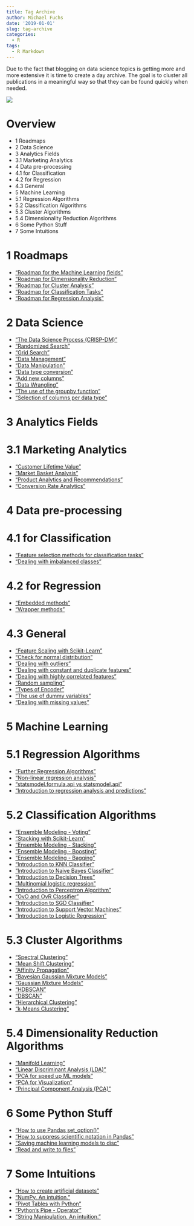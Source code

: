 ```yaml
---
title: Tag Archive
author: Michael Fuchs
date: '2019-01-01'
slug: tag-archive
categories:
  - R
tags:
  - R Markdown
---
```


Due to the fact that blogging on data science topics is getting more and more extensive it is time to create a day archive. 
The goal is to cluster all publications in a meaningful way so that they can be found quickly when needed.




![](/post/2020-11-18-tag-archive_files/TagArchive.png)


# Overview

+ 1 Roadmaps
+ 2 Data Science
+ 3 Analytics Fields
+ 3.1 Marketing Analytics
+ 4 Data pre-processing
+ 4.1 for Classification
+ 4.2 for Regression
+ 4.3 General
+ 5 Machine Learning
+ 5.1 Regression Algorithms
+ 5.2 Classification Algorithms
+ 5.3 Cluster Algorithms
+ 5.4 Dimensionality Reduction Algorithms
+ 6 Some Python Stuff
+ 7 Some Intuitions



# 1 Roadmaps

+ ["Roadmap for the Machine Learning fields"](https://michael-fuchs-python.netlify.app/2020/08/20/roadmap-for-the-machine-learning-fields/)
+ ["Roadmap for Dimensionality Reduction"](https://michael-fuchs-python.netlify.app/2020/08/18/roadmap-for-dimensionality-reduction/)
+ ["Roadmap for Cluster Analysis"](https://michael-fuchs-python.netlify.app/2020/07/14/roadmap-for-cluster-analysis/)
+ ["Roadmap for Classification Tasks"](https://michael-fuchs-python.netlify.app/2020/02/19/roadmap-for-classification-tasks/)
+ ["Roadmap for Regression Analysis"](https://michael-fuchs-python.netlify.app/2019/10/14/roadmap-for-regression-analysis/)


# 2 Data Science


+ ["The Data Science Process (CRISP-DM)"](https://michael-fuchs-python.netlify.app/2020/11/07/the-data-science-process-crisp-dm/)
+ ["Randomized Search"](https://michael-fuchs-python.netlify.app/2019/11/06/randomized-search/)
+ ["Grid Search"](https://michael-fuchs-python.netlify.app/2019/11/04/grid-search/)
+ ["Data Management"](https://michael-fuchs-python.netlify.app/2019/04/16/data-management/)
+ ["Data Manipulation"](https://michael-fuchs-python.netlify.app/2019/03/12/data-manipulation/)
+ ["Data type conversion"](https://michael-fuchs-python.netlify.app/2019/03/10/data-type-conversion/)
+ ["Add new columns"](https://michael-fuchs-python.netlify.app/2019/03/06/add-new-columns/)
+ ["Data Wrangling"](https://michael-fuchs-python.netlify.app/2019/03/03/data-wrangling/)
+ ["The use of the groupby function"](https://michael-fuchs-python.netlify.app/2019/05/30/the-use-of-the-groupby-function/)
+ ["Selection of columns per data type"](https://michael-fuchs-python.netlify.app/2019/03/04/selection-of-columns-per-data-type/)



# 3 Analytics Fields

# 3.1 Marketing Analytics

+ ["Customer Lifetime Value"](https://michael-fuchs-python.netlify.app/2020/09/22/marketing-customer-lifetime-value/)
+ ["Market Basket Analysis"](https://michael-fuchs-python.netlify.app/2020/09/15/marketing-market-basket-analysis/)
+ ["Product Analytics and Recommendations"](https://michael-fuchs-python.netlify.app/2020/09/08/marketing-product-analytics-and-recommendations/)
+ ["Conversion Rate Analytics"](https://michael-fuchs-python.netlify.app/2020/09/01/marketing-conversion-rate-analytics/)


# 4 Data pre-processing

# 4.1 for Classification

+ ["Feature selection methods for classification tasks"](https://michael-fuchs-python.netlify.app/2020/01/31/feature-selection-methods-for-classification-tasks/)
+ ["Dealing with imbalanced classes"](https://michael-fuchs-python.netlify.app/2020/01/16/dealing-with-imbalanced-classes/)


# 4.2 for Regression

+ ["Embedded methods"](https://michael-fuchs-python.netlify.app/2019/10/08/embedded-methods/)
+ ["Wrapper methods"](https://michael-fuchs-python.netlify.app/2019/09/27/wrapper-methods/)


# 4.3 General

+ ["Feature Scaling with Scikit-Learn"](https://michael-fuchs-python.netlify.app/2019/08/31/feature-scaling-with-scikit-learn/)
+ ["Check for normal distribution "](https://michael-fuchs-python.netlify.app/2019/09/13/check-for-normal-distribution/)
+ ["Dealing with outliers"](https://michael-fuchs-python.netlify.app/2019/08/20/dealing-with-outliers/)
+ ["Dealing with constant and duplicate features"](https://michael-fuchs-python.netlify.app/2019/08/09/dealing-with-constant-and-duplicate-features/)
+ ["Dealing with highly correlated features"](https://michael-fuchs-python.netlify.app/2019/07/28/dealing-with-highly-correlated-features/)
+ ["Random sampling "](https://michael-fuchs-python.netlify.app/2019/05/16/random-sampling/)
+ ["Types of Encoder "](https://michael-fuchs-python.netlify.app/2019/06/16/types-of-encoder/)
+ ["The use of dummy variables"](https://michael-fuchs-python.netlify.app/2019/06/14/the-use-of-dummy-variables/)
+ ["Dealing with missing values"](https://michael-fuchs-python.netlify.app/2019/03/18/dealing-with-missing-values/)



# 5 Machine Learning

# 5.1 Regression Algorithms

+ ["Further Regression Algorithms"](https://michael-fuchs-python.netlify.app/2019/07/24/further-regression-algorithms/)
+ ["Non-linear regression analysis"](https://michael-fuchs-python.netlify.app/2019/07/14/non-linear-regression-analysis/)
+ ["statsmodel.formula.api vs statsmodel.api"](https://michael-fuchs-python.netlify.app/2019/07/02/statsmodel-formula-api-vs-statsmodel-api/)
+ ["Introduction to regression analysis and predictions "](https://michael-fuchs-python.netlify.app/2019/06/28/introduction-to-regression-analysis-and-predictions/)


# 5.2 Classification Algorithms

+ ["Ensemble Modeling - Voting"](https://michael-fuchs-python.netlify.app/2020/05/05/ensemble-modeling-voting/)
+ ["Stacking with Scikit-Learn"](https://michael-fuchs-python.netlify.app/2020/04/29/stacking-with-scikit-learn/)
+ ["Ensemble Modeling - Stacking"](https://michael-fuchs-python.netlify.app/2020/04/24/ensemble-modeling-stacking/)
+ ["Ensemble Modeling - Boosting"](https://michael-fuchs-python.netlify.app/2020/03/26/ensemble-modeling-boosting/)
+ ["Ensemble Modeling - Bagging"](https://michael-fuchs-python.netlify.app/2020/03/07/ensemble-modeling-bagging/)
+ ["Introduction to KNN Classifier"](https://michael-fuchs-python.netlify.app/2019/12/27/introduction-to-knn-classifier/)
+ ["Introduction to Naive Bayes Classifier"](https://michael-fuchs-python.netlify.app/2019/12/15/introduction-to-naive-bayes-classifier/)
+ ["Introduction to Decision Trees"](https://michael-fuchs-python.netlify.app/2019/11/30/introduction-to-decision-trees/)
+ ["Multinomial logistic regression"](https://michael-fuchs-python.netlify.app/2019/11/15/multinomial-logistic-regression/)
+ ["Introduction to Perceptron Algorithm"](https://michael-fuchs-python.netlify.app/2019/11/14/introduction-to-perceptron-algorithm/)
+ ["OvO and OvR Classifier"](https://michael-fuchs-python.netlify.app/2019/11/13/ovo-and-ovr-classifier/)
+ ["Introduction to SGD Classifier"](https://michael-fuchs-python.netlify.app/2019/11/11/introduction-to-sgd-classifier/)
+ ["Introduction to Support Vector Machines"](https://michael-fuchs-python.netlify.app/2019/11/08/introduction-to-support-vector-machines/)
+ ["Introduction to Logistic Regression"](https://michael-fuchs-python.netlify.app/2019/10/31/introduction-to-logistic-regression/)


# 5.3 Cluster Algorithms

+ ["Spectral Clustering"](https://michael-fuchs-python.netlify.app/2020/07/08/spectral-clustering/)
+ ["Mean Shift Clustering"](https://michael-fuchs-python.netlify.app/2020/07/01/mean-shift-clustering/)
+ ["Affinity Propagation"](https://michael-fuchs-python.netlify.app/2020/06/29/affinity-propagation/)
+ ["Bayesian Gaussian Mixture Models"](https://michael-fuchs-python.netlify.app/2020/06/26/bayesian-gaussian-mixture-models/)
+ ["Gaussian Mixture Models"](https://michael-fuchs-python.netlify.app/2020/06/24/gaussian-mixture-models/)
+ ["HDBSCAN"](https://michael-fuchs-python.netlify.app/2020/06/20/hdbscan/)
+ ["DBSCAN"](https://michael-fuchs-python.netlify.app/2020/06/15/dbscan/)
+ ["Hierarchical Clustering"](https://michael-fuchs-python.netlify.app/2020/06/04/hierarchical-clustering/)
+ ["k-Means Clustering"](https://michael-fuchs-python.netlify.app/2020/05/19/k-means-clustering/)


# 5.4 Dimensionality Reduction Algorithms

+ ["Manifold Learning"](https://michael-fuchs-python.netlify.app/2020/08/12/manifold-learning/)
+ ["Linear Discriminant Analysis (LDA)"](https://michael-fuchs-python.netlify.app/2020/08/07/linear-discriminant-analysis-lda/)
+ ["PCA for speed up ML models"](https://michael-fuchs-python.netlify.app/2020/07/31/pca-for-speed-up-ml-models/)
+ ["PCA for Visualization"](https://michael-fuchs-python.netlify.app/2020/07/27/pca-for-visualization/)
+ ["Principal Component Analysis (PCA)"](https://michael-fuchs-python.netlify.app/2020/07/22/principal-component-analysis-pca/)


# 6 Some Python Stuff

+ ["How to use Pandas set_option()"](https://michael-fuchs-python.netlify.app/2019/05/02/how-to-use-pandas-set-option/)
+ ["How to suppress scientific notation in Pandas"](https://michael-fuchs-python.netlify.app/2019/04/28/how-to-suppress-scientific-notation-in-pandas/)
+ ["Saving machine learning models to disc"](https://michael-fuchs-python.netlify.app/2020/02/29/saving-machine-learning-models-to-disc/)
+ ["Read and write to files"](https://michael-fuchs-python.netlify.app/2019/03/01/read-and-write-to-files/)


# 7 Some Intuitions

+ ["How to create artificial datasets"](https://michael-fuchs-python.netlify.app/2019/05/10/how-to-create-artificial-datasets/)
+ ["NumPy. An intuition."](https://michael-fuchs-python.netlify.app/2019/05/07/numpy-an-intuition/)
+ ["Pivot Tables with Python"](https://michael-fuchs-python.netlify.app/2019/04/24/pivot-tables-with-python/)
+ ["Python's Pipe - Operator"](https://michael-fuchs-python.netlify.app/2019/04/04/python-s-pipe-operator/)
+ ["String Manipulation. An intuition."](https://michael-fuchs-python.netlify.app/2019/03/27/string-manipulation-an-intuition/)






